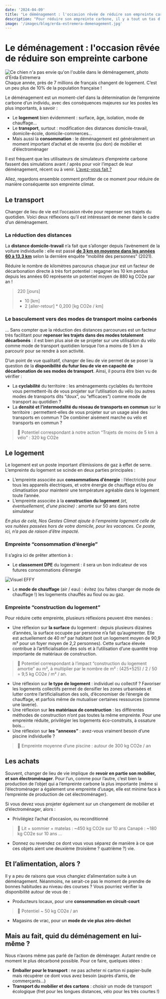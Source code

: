 ```yaml
---
date: '2024-04-09'
title: "Le déménagement : l'occasion rêvée de réduire son empreinte carbone"
description: "Pour réduire son empreinte carbone, il y a tout un tas d'actions qui demandent un changement structurel de nos modes de vie. Et si le déménagement était la parfaite occasion pour cela ?"
image: '/images/blog/erda-estremera-demenagement.jpg'
---
```


# Le déménagement : l'occasion rêvée de réduire son empreinte carbone

![Ce chien n'a pas envie qu'on l'oublie dans le déménagement, photo d'Erda Estremera](/images/blog/erda-estremera-demenagement.jpg)
Chaque année, près de 7 millions de français changent de logement. C’est un peu plus de 10% de la population française !

Le déménagement est un moment-clef dans la détermination de l’empreinte carbone d’un individu, avec des conséquences majeures sur les postes les plus importants, à savoir :

- Le **logement** bien évidemment : surface, âge, isolation, mode de chauffage…
- Le **transport**, surtout : modification des distances domicile-travail, domicile-école, domicile-commerces…
- Mais aussi la **consommation** : le déménagement est généralement un moment important d’achat et de revente (ou don) de mobilier et d’électroménager

Il est fréquent que les utilisateurs de simulateurs d’empreinte carbone fassent des simulations avant / après pour voir l’impact de leur déménagement, récent ou à venir. [L’avez-vous fait ?](https://nosgestesclimat.fr/)

Allez, regardons ensemble comment profiter de ce moment pour réduire de manière conséquente son empreinte climat.

## Le transport

Changer de lieu de vie est l’occasion rêvée pour repenser ses trajets du quotidien. Voici deux réflexions qu’il est intéressant de mener dans le cadre d’un déménagement.

### La **réduction des distances**

La **distance domicile-travail** n’a fait que s’allonger depuis l’avènement de la voiture individuelle : elle est passé **[de 3 km en moyenne dans les années 60 à 13,3 km](https://www.1kmapied.com/post/trajets-domicile-travail)** selon la dernière enquête “mobilité des personnes” (2021). 

Réduire le nombre de kilomètres parcourus chaque jour est un facteur de décarbonation directe à très fort potentiel : regagner les 10 km perdus depuis les années 60 représente un potentiel moyen de 880 kg CO2e  par an !

> 220 [jours] 
> * 10 [km] 
> * 2 [aller-retour] * 0,200 [kg CO2e / km]

### Le basculement vers des **modes de transport moins carbonés**

… Sans compter que la réduction des distances parcourues est un facteur très facilitant pour **repenser les trajets dans des modes totalement décarbonés** : il est bien plus aisé de se projeter sur une utilisation du vélo comme mode de transport quotidien lorsque l’on a moins de 5 km à parcourir pour se rendre à son activité.

D’un point de vue qualitatif, changer de lieu de vie permet de se poser la question de la **disponibilité du futur lieu de vie en capacité de décarbonation de ses modes de transport**. Ainsi, il pourra être bien vu de vérifier :

- La **cyclabilité** du territoire : les aménagements cyclables du territoire vous permettent-ils de vous projeter sur l’utilisation du vélo (ou autres modes de transports dits “doux”, ou “efficaces”) comme mode de transport au quotidien ?
- La **densité et l’intermodalité du réseau de transports en commun** sur le territoire : permettent-elles de vous projeter sur un usage aisé des transports en commun ? De combiner aisément marche ou vélo et transports en commun ?

> 🧮 Potentiel correspondant à notre action “Trajets de moins de 5 km à vélo” : 320 kg CO2e

## Le logement

Le logement est un poste important d’émissions de gaz à effet de serre. L’empreinte du logement se scinde en deux parties principales :

- L’empreinte associée aux **consommations d’énergie** : l’électricité pour tous les appareils électriques, et votre énergie de chauffage et/ou de climatisation pour maintenir une température agréable dans le logement toute l’année.
- L’empreinte associée à la **construction du logement** *(et, éventuellement, d’une piscine)* : amortie sur 50 ans dans notre simulateur

*En plus de cela, Nos Gestes Climat ajoute à l’empreinte logement celle de vos nuitées passées hors de votre domicile, pour les vacances. Ce poste, ici, n’a pas de raison d’être impacté.*

### Empreinte “consommation d’énergie”

Il s’agira ici de prêter attention à :

- Le **classement DPE** du logement : il sera un bon indicateur de vos futures consommations d’énergie

![[Visuel EFFY](https://www.effy.fr/renovation-energetique/tout-connaitre-sur-le-dpe-f)](/images/blog/emission-co2-dpe-EFFY.png)

- Le **mode de chauffage** (air / eau) : évitez (ou faites changer de mode de chauffage !) les logements chauffés au fioul ou au gaz.

<script id="impact-co2" src="https://impactco2.fr/iframe.js" data-type="chauffage" data-search="?theme=default"></script>

### Empreinte “construction du logement”

Pour réduire cette empreinte, plusieurs réflexions peuvent être menées :

- Une réflexion sur **la surface** du logement : depuis plusieurs dizaines d’années, la surface occupée par personne n’a fait qu’augmenter. Elle est actuellement de 40 m² par habitant (soit un logement moyen de 90,9 m² pour un foyer moyen de 2,2 personnes). Cette surface élevée contribue à l’artificialisation des sols et à l’utilisation d’une quantité trop importante de matériaux de construction.

> 🧮 Potentiel correspondant à l’impact “construction du logement amortie” au m², à multiplier par le nombre de m² : (425+525) / 2 / 50 = 9,5 kg CO2e / m² / an.

- Une réflexion sur **le type de logement** : individuel ou collectif ? Favoriser les logements collectifs permet de densifier les zones urbanisées et lutter contre l’artificialisation des sols, d’économiser de l’énergie de chauffage, et parfois même de mutualiser certaines ressources (comme une laverie).
- Une réflexion sur **les matériaux de construction** : les différentes méthodes de construction n’ont pas toutes la même empreinte. Pour une empreinte réduite, privilégier les logements éco-construits, à ossature bois…
- Une réflexion sur **les “annexes”** : avez-vous vraiment besoin d’une piscine individuelle ?

> 🧮 Empreinte moyenne d’une piscine : autour de 300 kg CO2e / an

## Les achats

Souvent, changer de lieu de vie implique de **revoir en partie son mobilier, et son électroménager**. Pour l’un, comme pour l’autre, c’est bien la production de l’objet qui a l’empreinte carbone la plus importante (même si l’électroménager a également une empreinte d’usage, elle est minime face à l’empreinte de production de cet électroménager).

Si vous devez vous projeter également sur un changement de mobilier et d’électroménager, alors :

- Privilégiez l’achat d’occasion, ou reconditionné

> 🧮 Lit + sommier + matelas : ~450 kg CO2e sur 10 ans
> Canapé : ~180 kg CO2e sur 10 ans
> …

- Donnez ou revendez ce dont vous vous séparez de manière à ce que ces objets aient une deuxième (troisième ? quatrième ?) vie.

## Et l’alimentation, alors ?

Il y a peu de raisons que vous changiez d’alimentation suite à un déménagement. Néanmoins, ne serait-ce pas le moment de prendre de bonnes habitudes au niveau des courses ? Vous pourriez vérifier la disponibilité autour de vous de :

- Producteurs locaux, pour une **consommation en circuit-court**

> 🧮 Potentiel ~ 50 kg CO2e / an

- Magasins de vrac, pour un **mode de vie plus zéro-déchet**

## Mais au fait, quid du déménagement en lui-même ?

Nous n’avons même pas parlé de l’action de déménager. Autant rendre ce moment le plus décarboné possible. Pour ce faire, quelques idées :

- **Emballer pour le transport** : ne pas acheter ni carton ni papier-bulle mais récupérer ce dont vous avez besoin (auprès d’amis, de commerçants…)
- **Transport du mobilier et des cartons** : choisir un mode de transport écologique (fret pour les longues distances, vélo pour les très courtes !)